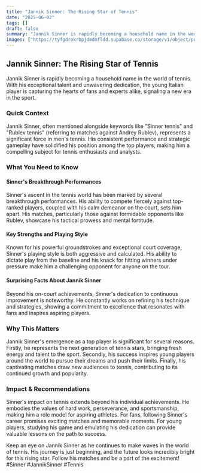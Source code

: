 ```yaml
---
title: "Jannik Sinner: The Rising Star of Tennis"
date: "2025-06-02"
tags: []
draft: false
summary: "Jannik Sinner is rapidly becoming a household name in the world of tennis. With his exceptional talent and unwavering dedication, the young Italian player is capturing the hearts of fans and experts alike, signaling a new era in the sport."
images: ["https://tyfgdrokrbpjdmdmfldd.supabase.co/storage/v1/object/public/image/2025-06-03-00-04-08-184+02-00.jpg"]
---
```




## Jannik Sinner: The Rising Star of Tennis

Jannik Sinner is rapidly becoming a household name in the world of tennis. With his exceptional talent and unwavering dedication, the young Italian player is capturing the hearts of fans and experts alike, signaling a new era in the sport.

### Quick Context

Jannik Sinner, often mentioned alongside keywords like "Sinner tennis" and "Rublev tennis" (referring to matches against Andrey Rublev), represents a significant force in men's tennis. His consistent performance and strategic gameplay have solidified his position among the top players, making him a compelling subject for tennis enthusiasts and analysts.

### What You Need to Know

#### Sinner's Breakthrough Performances

Sinner's ascent in the tennis world has been marked by several breakthrough performances. His ability to compete fiercely against top-ranked players, coupled with his calm demeanor on the court, sets him apart. His matches, particularly those against formidable opponents like Rublev, showcase his tactical prowess and mental fortitude.

#### Key Strengths and Playing Style

Known for his powerful groundstrokes and exceptional court coverage, Sinner's playing style is both aggressive and calculated. His ability to dictate play from the baseline and his knack for hitting winners under pressure make him a challenging opponent for anyone on the tour.

#### Surprising Facts About Jannik Sinner

Beyond his on-court achievements, Sinner's dedication to continuous improvement is noteworthy. He constantly works on refining his technique and strategies, showing a commitment to excellence that resonates with fans and inspires aspiring players.

### Why This Matters

Jannik Sinner's emergence as a top player is significant for several reasons. Firstly, he represents the next generation of tennis stars, bringing fresh energy and talent to the sport. Secondly, his success inspires young players around the world to pursue their dreams and push their limits. Finally, his captivating matches draw new audiences to tennis, contributing to its continued growth and popularity.

### Impact & Recommendations

Sinner's impact on tennis extends beyond his individual achievements. He embodies the values of hard work, perseverance, and sportsmanship, making him a role model for aspiring athletes. For fans, following Sinner's career promises exciting matches and memorable moments. For young players, studying his game and emulating his dedication can provide valuable lessons on the path to success.

Keep an eye on Jannik Sinner as he continues to make waves in the world of tennis. His journey is just beginning, and the future looks incredibly bright for this rising star. Follow his matches and be a part of the excitement! #Sinner #JannikSinner #Tennis

